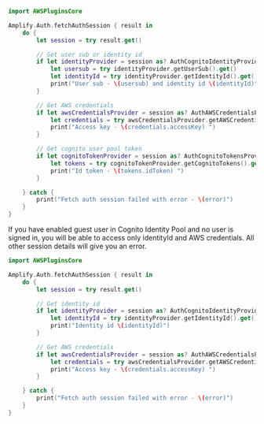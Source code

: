 ```swift
import AWSPluginsCore

Amplify.Auth.fetchAuthSession { result in
    do {
        let session = try result.get()

        // Get user sub or identity id
        if let identityProvider = session as? AuthCognitoIdentityProvider {
            let usersub = try identityProvider.getUserSub().get()
            let identityId = try identityProvider.getIdentityId().get()
            print("User sub - \(usersub) and identity id \(identityId)")
        }

        // Get AWS credentials
        if let awsCredentialsProvider = session as? AuthAWSCredentialsProvider {
            let credentials = try awsCredentialsProvider.getAWSCredentials().get()
            print("Access key - \(credentials.accessKey) ")
        }

        // Get cognito user pool token
        if let cognitoTokenProvider = session as? AuthCognitoTokensProvider {
            let tokens = try cognitoTokenProvider.getCognitoTokens().get()
            print("Id token - \(tokens.idToken) ")
        }

    } catch {
        print("Fetch auth session failed with error - \(error)")
    }
}
```
If you have enabled guest user in Cognito Identity Pool and no user is signed in, you will be able to access only identityId and AWS credentials. All other session details will give you an error.

```swift
import AWSPluginsCore

Amplify.Auth.fetchAuthSession { result in
    do {
        let session = try result.get()

        // Get identity id
        if let identityProvider = session as? AuthCognitoIdentityProvider {
            let identityId = try identityProvider.getIdentityId().get()
            print("Identity id \(identityId)")
        }

        // Get AWS credentials
        if let awsCredentialsProvider = session as? AuthAWSCredentialsProvider {
            let credentials = try awsCredentialsProvider.getAWSCredentials().get()
            print("Access key - \(credentials.accessKey) ")
        }

    } catch {
        print("Fetch auth session failed with error - \(error)")
    }
}